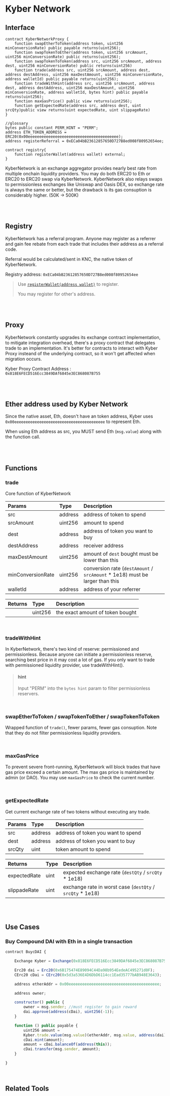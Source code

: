 
# Kyber Network

## Interface

```solidity
contract KyberNetworkProxy {
    function swapEtherToToken(address token, uint256 minConversionRate) public payable returns(uint256);
    function swapTokenToEther(address token, uint256 srcAmount, uint256 minConversionRate) public returns(uint256);
    function swapTokenToToken(address src, uint256 srcAmount, address dest, uint256 minConversionRate) public returns(uint256)
    function trade(address src, uint256 srcAmount, address dest, address destAddress, uint256 maxDestAmount, uint256 minConversionRate, address walletId) public payable returns(uint256);
    function tradeWithHint(address src, uint256 srcAmount, address dest, address destAddress, uint256 maxDestAmount, uint256 minConversionRate, address walletId, bytes hint) public payable returns(uint256);
    function maxGasPrice() public view returns(uint256);
    function getExpectedRate(address src, address dest, uint srcQty)public view returns(uint expectedRate, uint slippageRate)
}

```

```solidity
//glossary
bytes public constant PERM_HINT = "PERM";
address ETH_TOKEN_ADDRESS = ERC20(0x00eeeeeeeeeeeeeeeeeeeeeeeeeeeeeeeeeeeeeeee);
address registerReferral = 0xECa04bB23612857650D727B8ed008f80952654ee;

contract registry{
    function registerWallet(address wallet) external;
}
```

KyberNetwork is an exchange aggregator provides nearly best rate from multiple onchain liquidity providers. You may do both ERC20 to Eth or ERC20 to ERC20 swap via KyberNetwork. KyberNetwork also relays swaps to permissionless exchanges like Uniswap and Oasis DEX, so exchange rate is always the same or better, but the drawback is its gas consuption is considerably higher. (50K -> 500K)

<br />
<br />

## Registry

KyberNetwork has a referral program. Anyone may register as a referrer and gain fee rebate from each trade that includes their address as a referral code.

Referral would be calculated/sent in KNC, the native token of KyberNetwork.

Registry address: `0xECa04bB23612857650D727B8ed008f80952654ee`

> Use <a href = "https://etherscan.io/address/0xECa04bB23612857650D727B8ed008f80952654ee#writeContract">`registerWallet(address wallet)`</a> to register.
>
> You may register for other's address.

<KyberRegistry />
<br />
<br />

## Proxy

KyberNetwork constantly upgrades its exchange contract implementation, to mitigate integration overhead, there's a proxy contract that delegates trade to an implementation. It's better for contracts to interact with Kyber Proxy insteand of the underlying contract, so it won't get affected when migration occurs.

Kyber Proxy Contract Address : `0x818E6FECD516Ecc3849DAf6845e3EC868087B755`

<br />
<br />

## Ether address used by Kyber Network

Since the native asset, Eth, doesn't have an token address, Kyber uses `0x00eeeeeeeeeeeeeeeeeeeeeeeeeeeeeeeeeeeeeeee` to represent Eth.

When using Eth address as src, you MUST send Eth (`msg.value`) along with the function call.

<br />
<br />

## Functions

### trade

Core function of KyberNetwork

| Params            | Type    | Description                                                                   |
| :---------------- | :------ | :---------------------------------------------------------------------------- |
| src               | address | address of token to spend                                                     |
| srcAmount         | uint256 | amount to spend                                                               |
| dest              | address | address of token you want to buy                                              |
| destAddress       | address | receiver address                                                              |
| maxDestAmount     | uint256 | amount of `dest` bought must be lower than this                               |
| minConversionRate | uint256 | conversion rate (`destAmount` / `srcAmount` \* 1e18) must be larger than this |
| walletId          | address | address of your referrer                                                      |

| Returns | Type    | Description                      |
| :------ | :------ | :------------------------------- |
|         | uint256 | the exact amount of token bought |

<br />

### tradeWithHint

In KyberNetwork, there's two kind of reserve: permissioned and permissionless. Because anyone can initiate a permissionless reserve, searching best price in it may cost a lot of gas. If you only want to trade with permissioned liquidity provider, use tradeWithHint().

> #### hint
>
> Input "PERM" into the `bytes hint` param to filter permissionless reservers.

<br />

### swapEtherToToken / swapTokenToEther / swapTokenToToken

Wrapped function of `trade()`, fewer params, fewer gas consuption. Note that they do not filter permissionless liquidity providers.

<br />

### maxGasPrice

To prevent severe front-running, KyberNetwork will block trades that have gas price exceed a certain amount. The max gas price is maintained by admin (or DAO). You may use `maxGasPrice` to check the current number.

<br />

### getExpectedRate

Get current exchange rate of two tokens without executing any trade.

| Params | Type    | Description                        |
| :----- | :------ | :--------------------------------- |
| src    | address | address of token you want to spend |
| dest   | address | address of token you want to buy   |
| srcQty | uint    | token amount to spend              |

| Returns      | Type | Description                                                |
| :----------- | :--- | :--------------------------------------------------------- |
| expectedRate | uint | expected exchange rate (`destQty` / `srcQty` \* 1e18)      |
| slippadeRate | uint | exchange rate in worst case (`destQty` / `srcQty` \* 1e18) |

<br />
<br />

## Use Cases

### Buy Compound DAI with Eth in a single transaction

```javascript
contract BuycDAI {

    Exchange Kyber = Exchange(0x818E6FECD516Ecc3849DAf6845e3EC868087B755);

    Erc20 dai = Erc20(0x6B175474E89094C44Da98b954EedeAC495271d0F);
    CErc20 cDai = CErc20(0x5d3a536E4D6DbD6114cc1Ead35777bAB948E3643);

    address etherAddr = 0x00eeeeeeeeeeeeeeeeeeeeeeeeeeeeeeeeeeeeeeee;

    address owner;

    constructor() public {
        owner = msg.sender; //must register to gain reward
        dai.approve(address(cDai), uint256(-1));
    }

    function () public payable {
        uint256 amount =
        Kyber.trade.value(msg.value)(etherAddr, msg.value, address(dai), address(this), 10**28, 1, owner);
        cDai.mint(amount);
        amount = cDai.balanceOf(address(this));
        cDai.transfer(msg.sender, amount);
    }

}
```

<br />

## Related Tools

<KyberRegistry />
